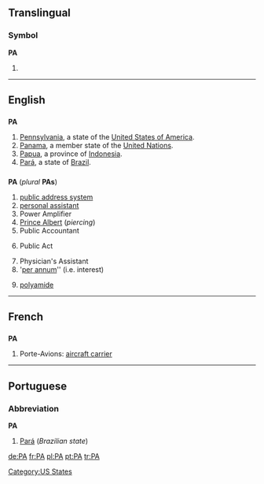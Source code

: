 {{see|Appendix:Variations of "pa"}}
==Translingual==
===Symbol===
'''PA'''
# {{SI-unit|peta|ampere|[[electrical current]]}}

----

==English==

==={{abbreviation}}===
'''PA'''
#[[Pennsylvania]], a state of the [[United States of America]].
#[[Panama]], a member state of the [[United Nations]].
#[[Papua]], a province of [[Indonesia]].
#[[Pará]], a state of [[Brazil]].

==={{initialism}}===
'''PA''' (''plural'' '''PAs''')
#[[public address system]]
#[[personal assistant]]
#Power Amplifier
#[[Prince Albert]] (''piercing'')
#Public Accountant
#{{law}} Public Act
#Physician's Assistant
#'[[per annum]]'' (i.e. interest)
#{{organic compound}} [[polyamide]]

----

==French==

==={{initialism}}===
'''PA'''
# Porte-Avions: [[aircraft carrier]]

----

==Portuguese==

===Abbreviation===
'''PA'''
#[[Pará]] (''Brazilian state'')

[[Category:US States]]

[[de:PA]]
[[fr:PA]]
[[pl:PA]]
[[pt:PA]]
[[tr:PA]]